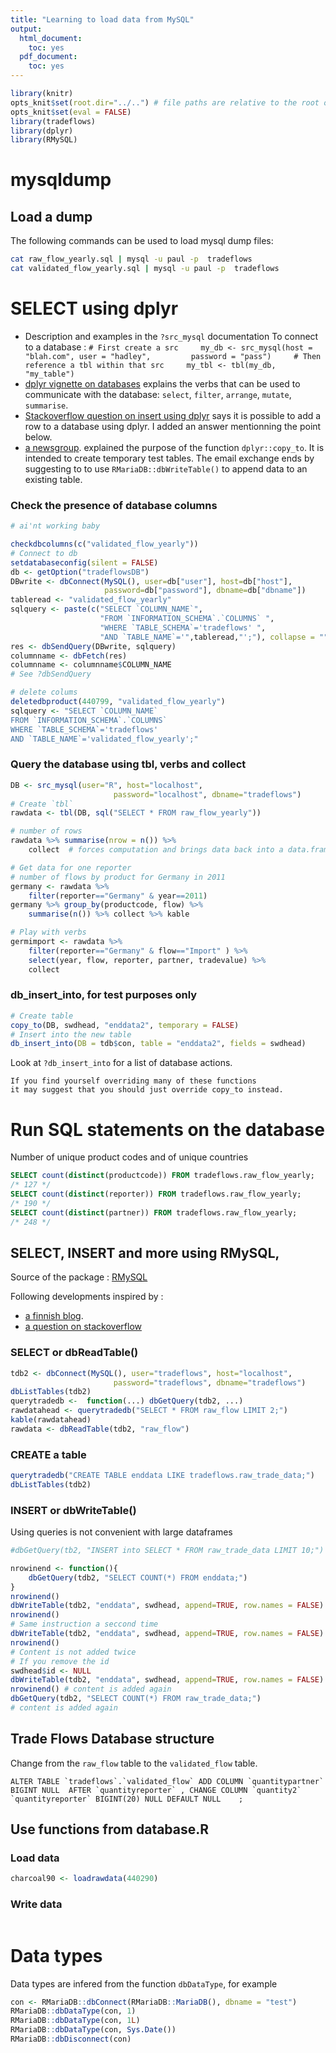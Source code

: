 ```yaml
---
title: "Learning to load data from MySQL"
output:
  html_document:
    toc: yes
  pdf_document:
    toc: yes
---
```



```r
library(knitr)
opts_knit$set(root.dir="../..") # file paths are relative to the root of the project directory
opts_knit$set(eval = FALSE)
library(tradeflows)
library(dplyr)
library(RMySQL)
``` 

# mysqldump
## Load a dump
The following commands can be used to load mysql dump files:
```bash
cat raw_flow_yearly.sql | mysql -u paul -p  tradeflows
cat validated_flow_yearly.sql | mysql -u paul -p  tradeflows
```




# SELECT using dplyr
* Description and examples in the `?src_mysql` documentation
    To connect to a database :
    ```
    # First create a src
    my_db <- src_mysql(host = "blah.com", user = "hadley",
        password = "pass")
    # Then reference a tbl within that src
    my_tbl <- tbl(my_db, "my_table")
    ```
* [dplyr vignette on databases](http://cran.r-project.org/web/packages/dplyr/vignettes/databases.html) explains the verbs that can be used to communicate with the database: `select`, `filter`, `arrange`, `mutate`, `summarise`.
* [Stackoverflow question on insert using dplyr](http://stackoverflow.com/questions/26568182/is-it-possible-to-insert-add-a-row-to-a-sqlite-db-table-using-dplyr-package) says it is possible to add a row to a database using dplyr. I added an answer mentionning the point below.
* [a newsgroup](https://groups.google.com/forum/#!topic/manipulatr/IsRVJWoMPe4). 
   explained the purpose of the function `dplyr::copy_to`.
   It is intended to create temporary test tables.
   The email exchange ends by suggesting to to use `RMariaDB::dbWriteTable()` 
   to append data to an existing table.


### Check the presence of database columns
```r
# ai'nt working baby

checkdbcolumns(c("validated_flow_yearly"))
# Connect to db
setdatabaseconfig(silent = FALSE)
db <- getOption("tradeflowsDB")
DBwrite <- dbConnect(MySQL(), user=db["user"], host=db["host"],
                     password=db["password"], dbname=db["dbname"])
tableread <- "validated_flow_yearly"
sqlquery <- paste(c("SELECT `COLUMN_NAME`", 
                    "FROM `INFORMATION_SCHEMA`.`COLUMNS` ",
                    "WHERE `TABLE_SCHEMA`='tradeflows' ",
                    "AND `TABLE_NAME`='",tableread,"';"), collapse = "")
res <- dbSendQuery(DBwrite, sqlquery)
columnname <- dbFetch(res)
columnname <- columnname$COLUMN_NAME
# See ?dbSendQuery

# delete colums
deletedbproduct(440799, "validated_flow_yearly")
sqlquery <- "SELECT `COLUMN_NAME` 
FROM `INFORMATION_SCHEMA`.`COLUMNS` 
WHERE `TABLE_SCHEMA`='tradeflows' 
AND `TABLE_NAME`='validated_flow_yearly';"

```

### Query the database using tbl, verbs and collect
```r
DB <- src_mysql(user="R", host="localhost",
                       password="localhost", dbname="tradeflows")
# Create `tbl`
rawdata <- tbl(DB, sql("SELECT * FROM raw_flow_yearly"))

# number of rows
rawdata %>% summarise(nrow = n()) %>%
    collect  # forces computation and brings data back into a data.frame 

# Get data for one reporter
# number of flows by product for Germany in 2011
germany <- rawdata %>% 
    filter(reporter=="Germany" & year==2011) 
germany %>% group_by(productcode, flow) %>%
    summarise(n()) %>% collect %>% kable

# Play with verbs
germimport <- rawdata %>% 
    filter(reporter=="Germany" & flow=="Import" ) %>%
    select(year, flow, reporter, partner, tradevalue) %>%
    collect
```



### db_insert_into, for test purposes only
```r
# Create table
copy_to(DB, swdhead, "enddata2", temporary = FALSE)
# Insert into the new table
db_insert_into(DB = tdb$con, table = "enddata2", fields = swdhead) 
```

Look at `?db_insert_into` for a list of database actions.

    If you find yourself overriding many of these functions
    it may suggest that you should just override copy_to instead.

# Run SQL statements on the database
Number of unique product codes and of unique countries
```sql
SELECT count(distinct(productcode)) FROM tradeflows.raw_flow_yearly;
/* 127 */
SELECT count(distinct(reporter)) FROM tradeflows.raw_flow_yearly;
/* 190 */
SELECT count(distinct(partner)) FROM tradeflows.raw_flow_yearly;
/* 248 */
```

## SELECT, INSERT and more using RMySQL, 
Source of the package : [RMySQL](https://github.com/jeffreyhorner/RMySQL)

Following developments inspired by :

* [a finnish blog](http://gettinggeneticsdone.blogspot.fi/2011/12/query-mysql-database-from-r-using.html).
* [a question on stackoverflow](http://stackoverflow.com/questions/5431961/connect-to-mysql-database-with-rmysql)


### SELECT or dbReadTable()
```r
tdb2 <- dbConnect(MySQL(), user="tradeflows", host="localhost",
                       password="tradeflows", dbname="tradeflows")
dbListTables(tdb2)
querytradedb <-  function(...) dbGetQuery(tdb2, ...)
rawdatahead <- querytradedb("SELECT * FROM raw_flow LIMIT 2;")
kable(rawdatahead)
rawdata <- dbReadTable(tdb2, "raw_flow")
```


### CREATE a table
```r
querytradedb("CREATE TABLE enddata LIKE tradeflows.raw_trade_data;")
dbListTables(tdb2)
```


### INSERT or dbWriteTable()
Using queries is not convenient with large dataframes
```r
#dbGetQuery(tb2, "INSERT into SELECT * FROM raw_trade_data LIMIT 10;")


```

```r
nrowinend <- function(){
    dbGetQuery(tdb2, "SELECT COUNT(*) FROM enddata;")
}
nrowinend()
dbWriteTable(tdb2, "enddata", swdhead, append=TRUE, row.names = FALSE)
nrowinend()
# Same instruction a seccond time
dbWriteTable(tdb2, "enddata", swdhead, append=TRUE, row.names = FALSE)
nrowinend()
# Content is not added twice
# If you remove the id
swdhead$id <- NULL
dbWriteTable(tdb2, "enddata", swdhead, append=TRUE, row.names = FALSE)
nrowinend() # content is added again
dbGetQuery(tdb2, "SELECT COUNT(*) FROM raw_trade_data;")
# content is added again
```


## Trade Flows Database structure
Change from the `raw_flow` table to the `validated_flow` table.
```
ALTER TABLE `tradeflows`.`validated_flow` ADD COLUMN `quantitypartner` BIGINT NULL  AFTER `quantityreporter` , CHANGE COLUMN `quantity2` `quantityreporter` BIGINT(20) NULL DEFAULT NULL    ;
```

## Use functions from database.R
### Load data
```r
charcoal90 <- loadrawdata(440290)
```


### Write data
```r

```


# Data types
Data types are infered from the function `dbDataType`, for example
```r
con <- RMariaDB::dbConnect(RMariaDB::MariaDB(), dbname = "test")
RMariaDB::dbDataType(con, 1)
RMariaDB::dbDataType(con, 1L)
RMariaDB::dbDataType(con, Sys.Date())
RMariaDB::dbDisconnect(con)
```


